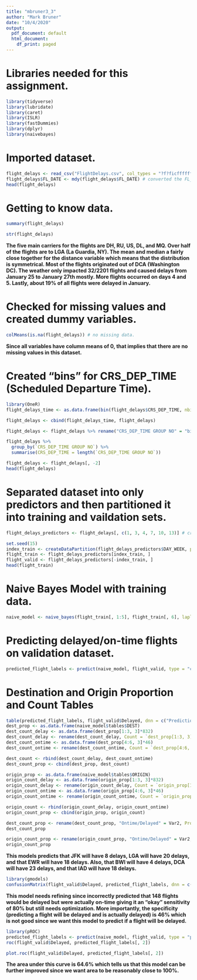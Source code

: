 ```yaml
---
title: "mbruner3_3"
author: "Mark Bruner"
date: "10/4/2020"
output:
  pdf_document: default
  html_document:
    df_print: paged
---
```


# Libraries needed for this assignment.
```r
library(tidyverse)
library(lubridate)
library(caret)
library(ISLR)
library(fastDummies)
library(dplyr)
library(naivebayes)
```
# Imported dataset.
```r
flight_delays <- read_csv("FlightDelays.csv", col_types = "?f?ficfffffff")
flight_delays$FL_DATE <- mdy(flight_delays$FL_DATE) # converted the FL_DATE column to date format.
head(flight_delays)
```
# Getting to know data.
```r
summary(flight_delays)
```

```r
str(flight_delays)
```
**The five main carriers for the flights are DH, RU, US, DL, and MQ. Over half of the flights are to LGA (La Guardia, NY). The mean and median a fairly close together for the distance variable which means that the distribution is symmetrical. Most of the flights originated out of DCA (Washington DC). The weather only impacted 32/2201 flights and caused delays from January 25 to January 27th mostly. More flights occurred on days 4 and 5. Lastly, about 19% of all flights were delayed in January.**

# Checked for missing values and created dummy variables.
```r
colMeans(is.na(flight_delays)) # no missing data.
```
**Since all variables have column means of 0, that implies that there are no missing values in this dataset.**

# Created "bins" for CRS_DEP_TIME (Scheduled Departure Time).
```r
library(OneR)
flight_delays_time <- as.data.frame(bin(flight_delays$CRS_DEP_TIME, nbins = 18, labels = c(1:18)))

flight_delays <- cbind(flight_delays_time, flight_delays)

flight_delays <- flight_delays %>% rename("CRS_DEP_TIME GROUP NO" = "bin(flight_delays$CRS_DEP_TIME, nbins = 18, labels = c(1:18))") 

flight_delays %>%
  group_by(`CRS_DEP_TIME GROUP NO`) %>%
  summarise(CRS_DEP_TIME = length(`CRS_DEP_TIME GROUP NO`))

flight_delays <- flight_delays[, -2]
head(flight_delays)
```

# Separated dataset into only predictors and then partitioned it into training and vaildation sets.
```r
flight_delays_predictors <- flight_delays[, c(1, 3, 4, 7, 10, 13)] # created df with predictors.

set.seed(15)
index_train <- createDataPartition(flight_delays_predictors$DAY_WEEK, p = .6, list = FALSE)
flight_train <- flight_delays_predictors[index_train, ] 
flight_valid <- flight_delays_predictors[-index_train, ]
head(flight_train)
```
# Naive Bayes Model with training data.
```r
naive_model <- naive_bayes(flight_train[, 1:5], flight_train[, 6], laplace = 1)
```

# Predicting delayed/on-time flights on validation dataset.
```r
predicted_flight_labels <- predict(naive_model, flight_valid, type = "class")
```

# Destination and Origin Proportion and Count Tables
```r
table(predicted_flight_labels, flight_valid$Delayed, dnn = c("Prediction", "Actual"))
dest_prop <- as.data.frame(naive_model$tables$DEST)
dest_count_delay <- as.data.frame(dest_prop[1:3, 3]*832)
dest_count_delay <- rename(dest_count_delay, Count = `dest_prop[1:3, 3] * 832`)
dest_count_ontime <- as.data.frame(dest_prop[4:6, 3]*46)
dest_count_ontime <- rename(dest_count_ontime, Count = `dest_prop[4:6, 3] * 46`)

dest_count <- rbind(dest_count_delay, dest_count_ontime)
dest_count_prop <- cbind(dest_prop, dest_count)

origin_prop <- as.data.frame(naive_model$tables$ORIGIN)
origin_count_delay <- as.data.frame(origin_prop[1:3, 3]*832)
origin_count_delay <- rename(origin_count_delay, Count = `origin_prop[1:3, 3] * 832`)
origin_count_ontime <- as.data.frame(origin_prop[4:6, 3]*46)
origin_count_ontime <- rename(origin_count_ontime, Count = `origin_prop[4:6, 3] * 46`)

origin_count <- rbind(origin_count_delay, origin_count_ontime)
origin_count_prop <- cbind(origin_prop, origin_count)

dest_count_prop <- rename(dest_count_prop, "Ontime/Delayed" = Var2, Proportion = "Freq")
dest_count_prop

origin_count_prop <- rename(origin_count_prop, "Ontime/Delayed" = Var2, Proportion = "Freq")
origin_count_prop
```
**This models predicts that JFK will have 8 delays, LGA will have 20 delays, and that EWR will have 18 delays. Also, that BWI will have 4 delays, DCA will have 23 delays, and that IAD will have 18 delays.**

```r
library(gmodels)
confusionMatrix(flight_valid$Delayed, predicted_flight_labels, dnn = c("Actual", "Prediction"))
```

**This model needs refining since incorrectly predicted that 148 flights would be delayed but were actually on-time giving it an "okay" sensitivity of 80% but still needs optimization. More importantly, the specificity (predicting a flight will be delayed and is actually delayed) is 46% which is not good since we want this model to predict if a flight will be delayed.** 


```r
library(pROC)
predicted_flight_labels <- predict(naive_model, flight_valid, type = "prob")
roc(flight_valid$Delayed, predicted_flight_labels[, 2])

plot.roc(flight_valid$Delayed, predicted_flight_labels[, 2])
```
**The area under this curve is 64.6% which tells us that this model can be further improved since we want area to be reasonably close to 100%.** 



